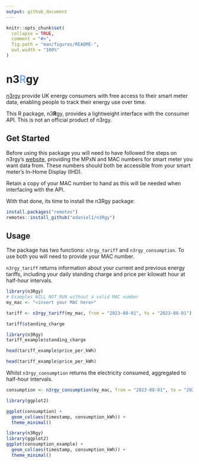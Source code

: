 ```yaml
---
output: github_document
---
```


<!-- README.md is generated from README.Rmd. Please edit that file -->

```r
knitr::opts_chunk$set(
  collapse = TRUE,
  comment = "#>",
  fig.path = "man/figures/README-",
  out.width = "100%"
)
```

# n3<span style="color:#84aff5">R</span>gy

[n3rgy](https://data.n3rgy.com/consumer/home) provide UK energy consumers with free access to their smart meter data, enabling people to track their energy use over time.

This R package, n3**R**gy, provides a lightweight interface with the consumer API. This is not an official product of n3rgy.

## Get Started
 
Before using this package you will need to have followed the steps on n3rgy's [website](https://data.n3rgy.com/consumer/home), providing the MPxN and MAC numbers for smart meter you want data from. These numbers should both be accessible from your smart meter's In-Home Display (IHD).

Retain a copy of your MAC number to hand as this will be needed when interfacing with the API.

With that done, its time to install the n3Rgy package:

``` r
install.packages("remotes")
remotes::install_github("odaniel1/n3Rgy")
```

## Usage
The package has two functions: `n3rgy_tariff` and `n3rgy_consumption`. To use both
you will need to provide your MAC number.

`n3rgy_tariff` returns information about your current and previous energy
tariffs, including your daily standing charge and price per kilowatt hour at half-hour
intervals. 

```r
library(n3Rgy)
# Examples WILL NOT RUN without a valid MAC number
my_mac <- "<insert your MAC here>"

tariff <- n3rgy_tariff(my_mac, from = "2023-08-01", to = "2023-08-01")

tariff$standing_charge
```
```r
library(n3Rgy)
tariff_example$standing_charge
```
```r
head(tariff_example$price_per_kWh)
```
```r
head(tariff_example$price_per_kWh)
```

Whilst `n3rgy_consumption` returns the electricity consumed, aggregated to half-hour intervals.

```r
consumption <- n3rgy_consumption(my_mac, from = "2023-08-01", to = "2023-08-01")

library(ggplot2)

ggplot(consumption) +
  geom_col(aes(timestamp, consumption_kWh)) +
  theme_minimal()
```
```r
library(n3Rgy)
library(ggplot2)
ggplot(consumption_example) +
  geom_col(aes(timestamp, consumption_kWh)) +
  theme_minimal()
```
